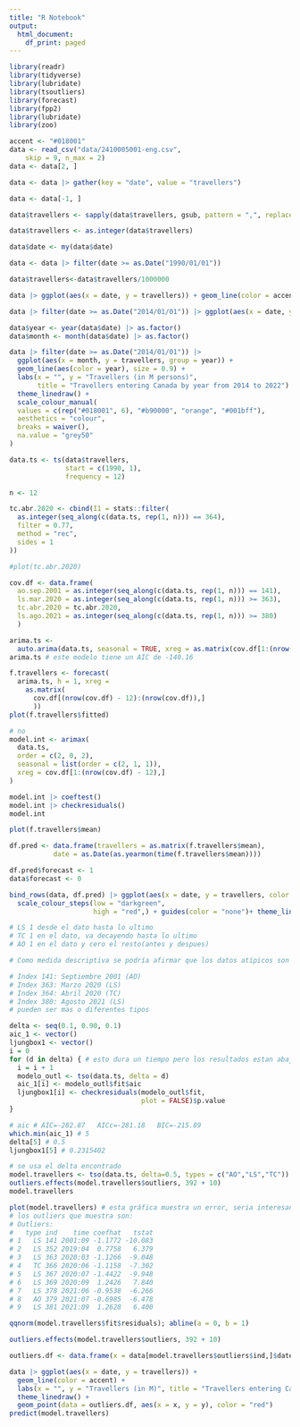 ```yaml
---
title: "R Notebook"
output:
  html_document:
    df_print: paged
---
```


```r
library(readr)
library(tidyverse)
library(lubridate)
library(tsoutliers)
library(forecast)
library(fpp2)
library(lubridate)
library(zoo)
```


```r
accent <- "#018001"
data <- read_csv("data/2410005001-eng.csv", 
    skip = 9, n_max = 2)
data <- data[2, ]
```

```r
data <- data |> gather(key = "date", value = "travellers")

data <- data[-1, ]

data$travellers <- sapply(data$travellers, gsub, pattern = ",", replacement= "")

data$travellers <- as.integer(data$travellers)

data$date <- my(data$date)
```

```r
data <- data |> filter(date >= as.Date("1990/01/01"))

data$travellers<-data$travellers/1000000
```


```r
data |> ggplot(aes(x = date, y = travellers)) + geom_line(color = accent) + labs(x = "", y = "Travellers (in M)", title = "Travellers entering Canada each month") + theme_linedraw()
```

```r
data |> filter(date >= as.Date("2014/01/01")) |> ggplot(aes(x = date, y = travellers)) + geom_line(color = accent)+ geom_point(size = 1.75, color = accent) + labs(x = "", y = "Travellers (in M)", title = "Travellers entering Canada each month") + theme_linedraw()
```

```r
data$year <- year(data$date) |> as.factor()
data$month <- month(data$date) |> as.factor()
```

```r
data |> filter(date >= as.Date("2014/01/01")) |> 
  ggplot(aes(x = month, y = travellers, group = year)) + 
  geom_line(aes(color = year), size = 0.9) + 
  labs(x = "", y = "Travellers (in M persons)", 
       title = "Travellers entering Canada by year from 2014 to 2022") + 
  theme_linedraw() + 
  scale_colour_manual(
  values = c(rep("#018001", 6), "#b90000", "orange", "#001bff"),
  aesthetics = "colour",
  breaks = waiver(),
  na.value = "grey50"
)
```

```r
data.ts <- ts(data$travellers,
              start = c(1990, 1),
              frequency = 12)
```


```r
n <- 12

tc.abr.2020 <- cbind(I1 = stats::filter(
  as.integer(seq_along(c(data.ts, rep(1, n))) == 364),
  filter = 0.77,
  method = "rec",
  sides = 1
)) 

#plot(tc.abr.2020)

cov.df <- data.frame(
  ao.sep.2001 = as.integer(seq_along(c(data.ts, rep(1, n))) == 141),
  ls.mar.2020 = as.integer(seq_along(c(data.ts, rep(1, n))) >= 363),
  tc.abr.2020 = tc.abr.2020,
  ls.ago.2021 = as.integer(seq_along(c(data.ts, rep(1, n))) >= 380)
  )

```


```r
arima.ts <-
  auto.arima(data.ts, seasonal = TRUE, xreg = as.matrix(cov.df[1:(nrow(cov.df) - 12),]))
arima.ts # este modelo tiene un AIC de -140.16

f.travellers <- forecast(
  arima.ts, h = 1, xreg = 
    as.matrix(
      cov.df[(nrow(cov.df) - 12):(nrow(cov.df)),]
      ))
plot(f.travellers$fitted)
```


```r
# no
model.int <- arimax(
  data.ts,
  order = c(2, 0, 2),
  seasonal = list(order = c(2, 1, 1)),
  xreg = cov.df[1:(nrow(cov.df) - 12),]
)

model.int |> coeftest()
model.int |> checkresiduals()
model.int
```

```r
plot(f.travellers$mean)

df.pred <- data.frame(travellers = as.matrix(f.travellers$mean),
           date = as.Date(as.yearmon(time(f.travellers$mean))))

df.pred$forecast <- 1
data$forecast <- 0

bind_rows(data, df.pred) |> ggplot(aes(x = date, y = travellers, color = forecast)) + geom_line() +
  scale_colour_steps(low = "darkgreen",
                     high = "red",) + guides(color = "none")+ theme_linedraw()
```



```r
# LS 1 desde el dato hasta lo ultimo
# TC 1 en el dato, va decayendo hasta lo ultimo
# AO 1 en el dato y cero el resto(antes y despues)

# Como medida descriptiva se podría afirmar que los datos atípicos son

# Index 141: Septiembre 2001 (AO)
# Index 363: Marzo 2020 (LS)
# Index 364: Abril 2020 (TC)
# Index 380: Agosto 2021 (LS)
# pueden ser mas o diferentes tipos
```


```r
delta <- seq(0.1, 0.90, 0.1)
aic_1 <- vector()
ljungbox1 <- vector()
i = 0
for (d in delta) { # esto dura un tiempo pero los resultados estan abajo
  i = i + 1
  modelo_outl <- tso(data.ts, delta = d)
  aic_1[i] <- modelo_outl$fit$aic
  ljungbox1[i] <- checkresiduals(modelo_outl$fit,
                                 plot = FALSE)$p.value
}

# aic # AIC=-282.87   AICc=-281.18   BIC=-215.89
which.min(aic_1) # 5 
delta[5] # 0.5
ljungbox1[5] # 0.2315402

# se usa el delta encontrado
model.travellers <- tso(data.ts, delta=0.5, types = c("AO","LS","TC"))
outliers.effects(model.travellers$outliers, 392 + 10)
model.travellers

plot(model.travellers) # esta gráfica muestra un error, seria interesante mostrarla para enseñar que corregimos los errores de la función default de la función
# los outliers que muestra son:
# Outliers:
#   type ind    time coefhat   tstat
# 1   LS 141 2001:09 -1.1772 -10.083
# 2   LS 352 2019:04  0.7758   6.379
# 3   LS 363 2020:03 -1.1266  -9.048
# 4   TC 366 2020:06 -1.1158  -7.302
# 5   LS 367 2020:07 -1.4422  -9.948
# 6   LS 369 2020:09  1.2426   7.840
# 7   LS 378 2021:06 -0.9538  -6.266
# 8   AO 379 2021:07 -0.6985  -6.478
# 9   LS 381 2021:09  1.2628   6.400

qqnorm(model.travellers$fit$residuals); abline(a = 0, b = 1)

outliers.effects(model.travellers$outliers, 392 + 10)

outliers.df <- data.frame(x = data[model.travellers$outliers$ind,]$date, y = data[model.travellers$outliers$ind,]$travellers)

data |> ggplot(aes(x = date, y = travellers)) + 
  geom_line(color = accent) + 
  labs(x = "", y = "Travellers (in M)", title = "Travellers entering Canada each month") + 
  theme_linedraw() + 
  geom_point(data = outliers.df, aes(x = x, y = y), color = "red")
predict(model.travellers)
```

